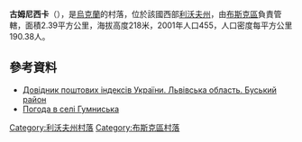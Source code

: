 {{coord|49|58|8|N|24|43|17|E|scale:100000|display=title}}

'''古姆尼西卡'''（{{lang-uk|Гумниська}}），是[[烏克蘭|烏克蘭]]的村落，位於該國西部[[利沃夫州|利沃夫州]]，由[[布斯克區|布斯克區]]負責管轄，面積2.39平方公里，海拔高度218米，2001年人口455，人口密度每平方公里190.38人。

==參考資料==
*[http://www.uaidx.com/13/286/index Довідник поштових індексів України. Львівська область. Буський район]{{Wayback|url=http://www.uaidx.com/13/286/index |date=20160909184638 }}
* [http://weather.in.ua/ua/l'vovskaja/6187 Погода в селі Гумниська] {{Wayback|url=http://weather.in.ua/ua/l'vovskaja/6187 |date=20200806073211 }}

{{DEFAULTSORT:Гумниська}}
[[Category:利沃夫州村落|Category:利沃夫州村落]]
[[Category:布斯克區村落|Category:布斯克區村落]]


{{Lviv-geo-stub}}